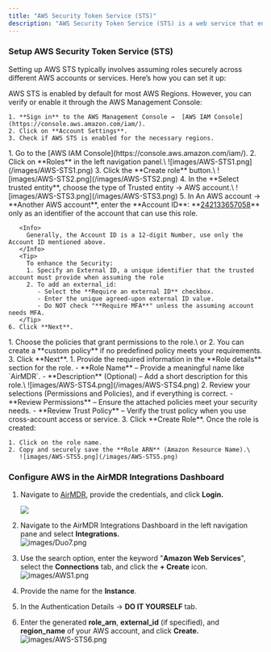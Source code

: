 ```yaml
---
title: "AWS Security Token Service (STS)"
description: "AWS Security Token Service (STS) is a web service that enables you to request temporary, limited-privilege security credentials for IAM users or federated users. These temporary credentials can be used to access AWS resources securely without creating long-term IAM credentials."
---
```


### **Setup AWS Security Token Service (STS)**

Setting up AWS STS typically involves assuming roles securely across different AWS accounts or services. Here’s how you can set it up:

<Steps>
  <Step title="Enable AWS STS">
    AWS STS is enabled by default for most AWS Regions. However, you can verify or enable it through the AWS Management Console:

    1. **Sign in** to the AWS Management Console →  [AWS IAM Console](https://console.aws.amazon.com/iam/).
    2. Click on **Account Settings**.
    3. Check if AWS STS is enabled for the necessary regions.
  </Step>
  <Step title="Create an IAM Role for STS">
    1. Go to the [AWS IAM Console](https://console.aws.amazon.com/iam/).
    2. Click on **Roles** in the left navigation panel.\
       ![images/AWS-STS1.png](/images/AWS-STS1.png)
    3. Click the **Create role** button.\
       ![images/AWS-STS2.png](/images/AWS-STS2.png)
    4. In the **Select trusted entity**, choose the type of Trusted entity → AWS account.\
       ![images/AWS-STS3.png](/images/AWS-STS3.png)
    5. In An AWS account → **Another AWS account**, enter the **Account ID**: **<u>242133657058</u>** only as an identifier of the account that can use this role.

       <Info>
         Generally, the Account ID is a 12-digit Number, use only the Account ID mentioned above.
       </Info>
       <Tip>
         To enhance the Security:
         1. Specify an External ID, a unique identifier that the trusted account must provide when assuming the role
         2. To add an external_id:
            - Select the **Require an external ID** checkbox.
            - Enter the unique agreed-upon external ID value.
            - Do NOT check "**Require MFA**" unless the assuming account needs MFA.
       </Tip>
    6. Click **Next**.
  </Step>
  <Step title="Attach Policies (Permissions)">
    1. Choose the policies that grant permissions to the role.\
       or
    2. You can create a **custom policy** if no predefined policy meets your requirements.
    3. Click **Next**.
  </Step>
  <Step title="Review and Create the Role">
    1. Provide the required information in the **Role details** section for the role.
       - **Role Name** – Provide a meaningful name like `AirMDR`.
       - **Description** (Optional) – Add a short description for this role.\
         ![images/AWS-STS4.png](/images/AWS-STS4.png)
    2. Review your selections (Permissions and Policies), and if everything is correct.
       - **Review Permissions** – Ensure the attached policies meet your security needs.
       - **Review Trust Policy** – Verify the trust policy when you use cross-account access or service.
    3. Click **Create Role**.
  </Step>
  <Step title="Retrieve the Role ARN (Amazon Resource Name)">
    Once the role is created:

    1. Click on the role name.
    2. Copy and securely save the **Role ARN** (Amazon Resource Name).\
       ![images/AWS-STS5.png](/images/AWS-STS5.png)
  </Step>
</Steps>

### Configure AWS in the AirMDR Integrations Dashboard

1. Navigate to [AirMDR](https://app.airmdr.com/auth/login), provide the credentials, and click **Login.**

   ![](/images/Datadog11.png)
2. Navigate to the AirMDR Integrations Dashboard in the left navigation pane and select **Integrations.**\
   ![images/Duo7.png](/images/Duo7.png)
3. Use the search option, enter the keyword "**Amazon Web Services**", select the **Connections** tab, and click the **\+ Create** icon.\
   ![images/AWS1.png](/images/AWS1.png)
4. Provide the name for the **Instance**.
5. In the Authentication Details → **DO IT YOURSELF** tab.
6. Enter the generated **role_arn**, **external_id** (if specified), and **region_name** of your AWS account, and click **Create.**\
   ![images/AWS-STS6.png](/images/AWS-STS6.png)